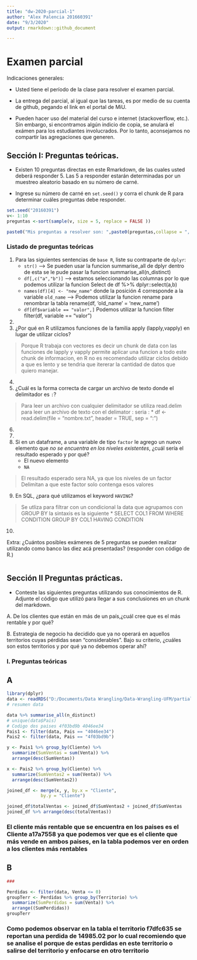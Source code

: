 ```yaml
---
title: "dw-2020-parcial-1"
author: "Alex Palencia 201660391"
date: "9/3/2020"
output: rmarkdown::github_document

---
```


# Examen parcial

Indicaciones generales:

* Usted tiene el período de la clase para resolver el examen parcial.
* La entrega del parcial, al igual que las tareas, es por medio de su cuenta de github, pegando el link en el portal de MiU.


* Pueden hacer uso del material del curso e internet (stackoverflow, etc.). Sin embargo, si encontramos algún indicio de copia, se anulará el exámen para los estudiantes involucrados. Por lo tanto, aconsejamos no compartir las agregaciones que generen. 

## Sección I: Preguntas teóricas.

* Existen 10 preguntas directas en este Rmarkdown, de las cuales usted deberá responder 5. Las 5 a responder estarán determinadas por un muestreo aleatorio basado en su número de carné.

* Ingrese su número de carné en  `set.seed()` y corra el chunk de R para determinar cuáles preguntas debe responder.


```r

set.seed("20160391") 
v<- 1:10
preguntas <-sort(sample(v, size = 5, replace = FALSE ))

paste0("Mis preguntas a resolver son: ",paste0(preguntas,collapse = ", "))

```


### Listado de preguntas teóricas

1. Para las siguientes sentencias de `base R`, liste su contraparte de `dplyr`:
    * `str()` -->  Se pueden usar la funcion summarise_all de dplyr dentro de esta se le pude pasar la funcion summarise_all(n_distinct)
    * `df[,c("a","b")]` --> estamos seleccionando las columnas por lo que podemos utilizar la funcion Select de df %>% dplyr::select(a,b)
    * `names(df)[4] <- "new_name"` donde la posición 4 corresponde a la variable `old_name` --> Podemos utilizar la funcion rename para renombrar la tabla rename(df, 'old_name' = 'new_name')
    * `df[df$variable == "valor",]` Podemos utilizar la funcion filter filter(df, variable == "valor")
    
2.

3. ¿Por qué en R utilizamos funciones de la familia apply (lapply,vapply) en lugar de utilizar ciclos?

> Porque R trabaja con vectores es decir un chunk de data con las funciones de lapply y vapply permite aplicar una funcion a todo este chunk de informacion, en R no es recomendado utilizar ciclos debido a que es lento y se tendria que itererar la cantidad de datos que quiero manejar.

4.
5. ¿Cuál es la forma correcta de cargar un archivo de texto donde el delimitador es `:`?

> Para leer un archivo con cualquier delimitador se utiliza read.delim para leer un archivo de texto con el delimator : seria :
* df <- read.delim(file = "nombre.txt", header = TRUE, sep = ":")

6.
7.

8. Si en un dataframe, a una variable de tipo `factor` le agrego un nuevo elemento que *no se encuentra en los niveles existentes*, ¿cuál sería el resultado esperado y por qué?
    * El nuevo elemento
    * `NA`
    
> El resultado esperado sera NA, ya que los niveles de un factor Delimitan a que este factor solo contenga esos valores

    
    
9. En SQL, ¿para qué utilizamos el keyword `HAVING`?

> Se utliza para filtrar con un condicional la data que agrupamos con GROUP BY la sintaxis es la siguiente * SELECT COL1 FROM WHERE CONDITION GROUP BY COL1 HAVING CONDITION

10.
  
Extra: ¿Cuántos posibles exámenes de 5 preguntas se pueden realizar utilizando como banco las diez acá presentadas?
(responder con código de R.)
```r

```


## Sección II Preguntas prácticas.


* Conteste las siguientes preguntas utilizando sus conocimientos de R. Adjunte el código que utilizó para llegar a sus conclusiones en un chunk del markdown.

A. De los clientes que están en más de un país,¿cuál cree que es el más rentable y por qué?

B. Estrategia de negocio ha decidido que ya no operará en aquellos territorios cuyas pérdidas sean "considerables". Bajo su criterio, ¿cuáles son estos territorios y por qué ya no debemos operar ahí?



### I. Preguntas teóricas


## A

```r
library(dplyr)
data <- readRDS("D:/Documents/Data Wrangling/Data-Wrangling-UFM/partial/parcial_anonimo.rds")
# resumen data

data %>% summarise_all(n_distinct)
# unique(data$Pais)
# Codigo dos paises 4f03bd9b 4046ee34
Pais1 <- filter(data, Pais == "4046ee34")
Pais2 <- filter(data, Pais == "4f03bd9b")

y <- Pais1 %>% group_by(Cliente) %>% 
  summarize(SumVentas = sum(Venta)) %>%
  arrange(desc(SumVentas))

x <- Pais2 %>% group_by(Cliente) %>% 
  summarize(SumVentas2 = sum(Venta)) %>%
  arrange(desc(SumVentas2))

joined_df <- merge(x, y, by.x = "Cliente", 
             by.y = "Cliente")

joined_df$totalVentas <- joined_df$SumVentas2 + joined_df$SumVentas
joined_df %>% arrange(desc(totalVentas))
```
### El cliente más rentable que se encuentra en los paises es el Cliente a17a7558 ya que podemos ver que es el cliente que más vende en ambos paises, en la tabla podemos ver en orden a los clientes más rentables


## B

```r
###

Perdidas <- filter(data, Venta <= 0)
groupTerr <- Perdidas %>% group_by(Territorio) %>%
  summarize(SumPerdidas = sum(Venta)) %>%
  arrange((SumPerdidas))
groupTerr
```
### Como podemos observar en la tabla el territorio f7dfc635 se reportan una perdida de 14985.02 por lo cual recomiendo que se analise el porque de estas perdidas en este territorio o salirse del territorio y enfocarse en otro territorio


